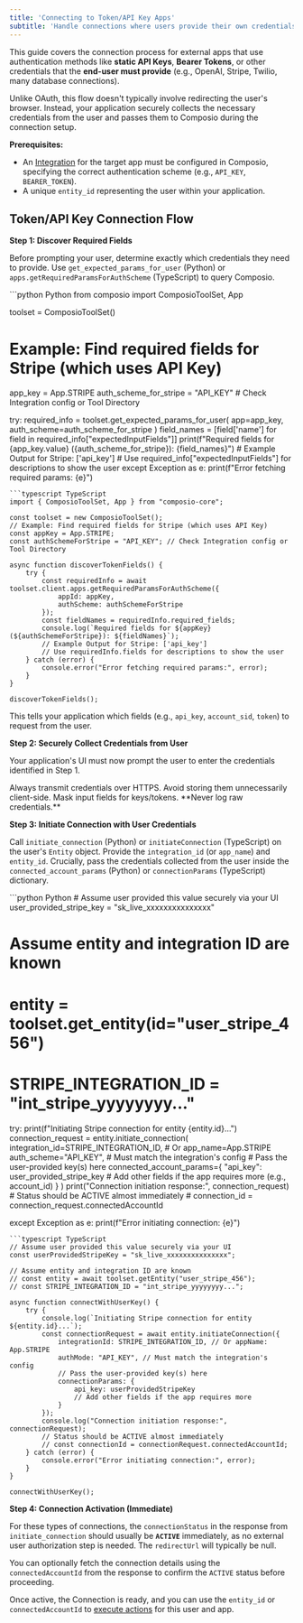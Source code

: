 ```yaml
---
title: 'Connecting to Token/API Key Apps'
subtitle: 'Handle connections where users provide their own credentials (e.g., API Keys)'
---
```


This guide covers the connection process for external apps that use authentication methods like **static API Keys**, **Bearer Tokens**, or other credentials that the **end-user must provide** (e.g., OpenAI, Stripe, Twilio, many database connections).

Unlike OAuth, this flow doesn't typically involve redirecting the user's browser. Instead, your application securely collects the necessary credentials from the user and passes them to Composio during the connection setup.

**Prerequisites:**

*   An [Integration](/auth/integrations) for the target app must be configured in Composio, specifying the correct authentication scheme (e.g., `API_KEY`, `BEARER_TOKEN`).
*   A unique `entity_id` representing the user within your application.

## Token/API Key Connection Flow

**Step 1: Discover Required Fields**

Before prompting your user, determine exactly which credentials they need to provide. Use `get_expected_params_for_user` (Python) or `apps.getRequiredParamsForAuthScheme` (TypeScript) to query Composio.

<CodeGroup>
```python Python
from composio import ComposioToolSet, App

toolset = ComposioToolSet()
# Example: Find required fields for Stripe (which uses API Key)
app_key = App.STRIPE
auth_scheme_for_stripe = "API_KEY" # Check Integration config or Tool Directory

try:
    required_info = toolset.get_expected_params_for_user(
        app=app_key,
        auth_scheme=auth_scheme_for_stripe
    )
    field_names = [field['name'] for field in required_info["expectedInputFields"]]
    print(f"Required fields for {app_key.value} ({auth_scheme_for_stripe}): {field_names}")
    # Example Output for Stripe: ['api_key']
    # Use required_info["expectedInputFields"] for descriptions to show the user
except Exception as e:
    print(f"Error fetching required params: {e}")
```
```typescript TypeScript
import { ComposioToolSet, App } from "composio-core";

const toolset = new ComposioToolSet();
// Example: Find required fields for Stripe (which uses API Key)
const appKey = App.STRIPE;
const authSchemeForStripe = "API_KEY"; // Check Integration config or Tool Directory

async function discoverTokenFields() {
    try {
        const requiredInfo = await toolset.client.apps.getRequiredParamsForAuthScheme({
            appId: appKey,
            authScheme: authSchemeForStripe
        });
        const fieldNames = requiredInfo.required_fields;
        console.log(`Required fields for ${appKey} (${authSchemeForStripe}): ${fieldNames}`);
        // Example Output for Stripe: ['api_key']
        // Use requiredInfo.fields for descriptions to show the user
    } catch (error) {
        console.error("Error fetching required params:", error);
    }
}

discoverTokenFields();
```
</CodeGroup>

This tells your application which fields (e.g., `api_key`, `account_sid`, `token`) to request from the user.

**Step 2: Securely Collect Credentials from User**

Your application's UI must now prompt the user to enter the credentials identified in Step 1.

<Warning title="Handle Credentials Securely">
Always transmit credentials over HTTPS. Avoid storing them unnecessarily client-side. Mask input fields for keys/tokens. **Never log raw credentials.**
</Warning>

**Step 3: Initiate Connection with User Credentials**

Call `initiate_connection` (Python) or `initiateConnection` (TypeScript) on the user's `Entity` object. Provide the `integration_id` (or `app_name`) and `entity_id`. Crucially, pass the credentials collected from the user inside the `connected_account_params` (Python) or `connectionParams` (TypeScript) dictionary.

<CodeGroup>
```python Python
# Assume user provided this value securely via your UI
user_provided_stripe_key = "sk_live_xxxxxxxxxxxxxxx"

# Assume entity and integration ID are known
# entity = toolset.get_entity(id="user_stripe_456")
# STRIPE_INTEGRATION_ID = "int_stripe_yyyyyyyy..."

try:
    print(f"Initiating Stripe connection for entity {entity.id}...")
    connection_request = entity.initiate_connection(
        integration_id=STRIPE_INTEGRATION_ID, # Or app_name=App.STRIPE
        auth_scheme="API_KEY", # Must match the integration's config
        # Pass the user-provided key(s) here
        connected_account_params={
            "api_key": user_provided_stripe_key
            # Add other fields if the app requires more (e.g., account_id)
        }
    )
    print("Connection initiation response:", connection_request)
    # Status should be ACTIVE almost immediately
    # connection_id = connection_request.connectedAccountId

except Exception as e:
    print(f"Error initiating connection: {e}")

```
```typescript TypeScript
// Assume user provided this value securely via your UI
const userProvidedStripeKey = "sk_live_xxxxxxxxxxxxxxx";

// Assume entity and integration ID are known
// const entity = await toolset.getEntity("user_stripe_456");
// const STRIPE_INTEGRATION_ID = "int_stripe_yyyyyyyy...";

async function connectWithUserKey() {
    try {
        console.log(`Initiating Stripe connection for entity ${entity.id}...`);
        const connectionRequest = await entity.initiateConnection({
            integrationId: STRIPE_INTEGRATION_ID, // Or appName: App.STRIPE
            authMode: "API_KEY", // Must match the integration's config
            // Pass the user-provided key(s) here
            connectionParams: {
                api_key: userProvidedStripeKey
                // Add other fields if the app requires more
            }
        });
        console.log("Connection initiation response:", connectionRequest);
        // Status should be ACTIVE almost immediately
        // const connectionId = connectionRequest.connectedAccountId;
    } catch (error) {
        console.error("Error initiating connection:", error);
    }
}

connectWithUserKey();
```
</CodeGroup>

**Step 4: Connection Activation (Immediate)**

For these types of connections, the `connectionStatus` in the response from `initiate_connection` should usually be **`ACTIVE`** immediately, as no external user authorization step is needed. The `redirectUrl` will typically be null.

You can optionally fetch the connection details using the `connectedAccountId` from the response to confirm the `ACTIVE` status before proceeding.

Once active, the Connection is ready, and you can use the `entity_id` or `connectedAccountId` to [execute actions](/tool-calling/executing-tools) for this user and app.